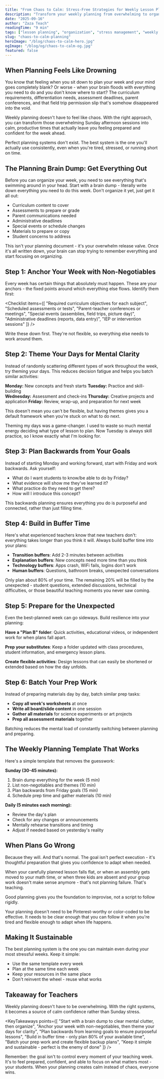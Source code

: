 ```yaml
---
title: "From Chaos to Calm: Stress-Free Strategies for Weekly Lesson Planning"
description: "Transform your weekly planning from overwhelming to organized with simple systems that reduce stress and save hours of work."
date: "2025-09-16"
author: "Zaza Teach"
readingTime: "9 min"
tags: ["lesson planning", "organization", "stress management", "weekly planning", "teacher productivity"]
slug: "chaos-to-calm-planning"
heroImage: "/blog/chaos-to-calm-hero.jpg"
ogImage: "/blog/og/chaos-to-calm-og.jpg"
featured: false
---
```



## When Planning Feels Like Drowning

You know that feeling when you sit down to plan your week and your mind goes completely blank? Or worse - when your brain floods with everything you need to do and you don't know where to start? The curriculum requirements, differentiation needs, assessment deadlines, parent conferences, and that field trip permission slip that's somehow disappeared into the void.

Weekly planning doesn't have to feel like chaos. With the right approach, you can transform those overwhelming Sunday afternoon sessions into calm, productive times that actually leave you feeling prepared and confident for the week ahead.

<Callout type="well" title="Start where you are">
Perfect planning systems don't exist. The best system is the one you'll actually use consistently, even when you're tired, stressed, or running short on time.
</Callout>

## The Planning Brain Dump: Get Everything Out

Before you can organize your week, you need to see everything that's swimming around in your head. Start with a brain dump - literally write down everything you need to do this week. Don't organize it yet, just get it all out:

- Curriculum content to cover
- Assessments to prepare or grade
- Parent communications needed
- Administrative deadlines
- Special events or schedule changes
- Materials to prepare or copy
- Student concerns to address

This isn't your planning document - it's your overwhelm release valve. Once it's all written down, your brain can stop trying to remember everything and start focusing on organizing.

## Step 1: Anchor Your Week with Non-Negotiables

Every week has certain things that absolutely must happen. These are your anchors - the fixed points around which everything else flows. Identify them first:

<Checklist items={[
  "Required curriculum objectives for each subject",
  "Scheduled assessments or tests",
  "Parent-teacher conferences or meetings",
  "Special events (assemblies, field trips, picture day)",
  "Administrative deadlines (reports, data entry)",
  "IEP or intervention sessions"
]} />

Write these down first. They're not flexible, so everything else needs to work around them.

## Step 2: Theme Your Days for Mental Clarity

Instead of randomly scattering different types of work throughout the week, try theming your days. This reduces decision fatigue and helps you batch similar activities:

**Monday:** New concepts and fresh starts
**Tuesday:** Practice and skill-building  
**Wednesday:** Assessment and check-ins
**Thursday:** Creative projects and application
**Friday:** Review, wrap-up, and preparation for next week

This doesn't mean you can't be flexible, but having themes gives you a default framework when you're stuck on what to do next.

<QuoteBox author="Maria Santos" role="4th Grade Teacher, Texas">
Theming my days was a game-changer. I used to waste so much mental energy deciding what type of lesson to plan. Now Tuesday is always skill practice, so I know exactly what I'm looking for.
</QuoteBox>

## Step 3: Plan Backwards from Your Goals

Instead of starting Monday and working forward, start with Friday and work backwards. Ask yourself:

- What do I want students to know/be able to do by Friday?
- What evidence will show me they've learned it?
- What practice do they need to get there?
- How will I introduce this concept?

This backwards planning ensures everything you do is purposeful and connected, rather than just filling time.

## Step 4: Build in Buffer Time

Here's what experienced teachers know that new teachers don't: everything takes longer than you think it will. Always build buffer time into your plans:

- **Transition buffers**: Add 2-3 minutes between activities
- **Explanation buffers**: New concepts need more time than you think
- **Technology buffers**: Apps crash, WiFi fails, logins don't work
- **Human buffers**: Questions, bathroom breaks, unexpected conversations

<Callout type="tip" title="The 80% rule">
Only plan about 80% of your time. The remaining 20% will be filled by the unexpected - student questions, extended discussions, technical difficulties, or those beautiful teaching moments you never saw coming.
</Callout>

## Step 5: Prepare for the Unexpected

Even the best-planned week can go sideways. Build resilience into your planning:

**Have a "Plan B" folder**: Quick activities, educational videos, or independent work for when plans fall apart.

**Prep your substitutes**: Keep a folder updated with class procedures, student information, and emergency lesson plans.

**Create flexible activities**: Design lessons that can easily be shortened or extended based on how the day unfolds.

## Step 6: Batch Your Prep Work

Instead of preparing materials day by day, batch similar prep tasks:

- **Copy all week's worksheets** at once
- **Write all board/slide content** in one session  
- **Gather all materials** for science experiments or art projects
- **Prep all assessment materials** together

Batching reduces the mental load of constantly switching between planning and preparing.

<Divider />

## The Weekly Planning Template That Works

Here's a simple template that removes the guesswork:

**Sunday (30-45 minutes):**
1. Brain dump everything for the week (5 min)
2. List non-negotiables and themes (10 min)
3. Plan backwards from Friday goals (15 min)
4. Schedule prep time and gather materials (10 min)

**Daily (5 minutes each morning):**
- Review the day's plan
- Check for any changes or announcements
- Mentally rehearse transitions and timing
- Adjust if needed based on yesterday's reality

## When Plans Go Wrong

Because they will. And that's normal. The goal isn't perfect execution - it's thoughtful preparation that gives you confidence to adapt when needed.

When your carefully planned lesson falls flat, or when an assembly gets moved to your math time, or when three kids are absent and your group work doesn't make sense anymore - that's not planning failure. That's teaching.

Good planning gives you the foundation to improvise, not a script to follow rigidly.

<Callout type="warn" title="Perfectionism alert">
Your planning doesn't need to be Pinterest-worthy or color-coded to be effective. It needs to be clear enough that you can follow it when you're tired and flexible enough to adapt when life happens.
</Callout>

## Making It Sustainable

The best planning system is the one you can maintain even during your most stressful weeks. Keep it simple:

- Use the same template every week
- Plan at the same time each week  
- Keep your resources in the same place
- Don't reinvent the wheel - reuse what works

<Divider />

## Takeaway for Teachers

Weekly planning doesn't have to be overwhelming. With the right systems, it becomes a source of calm confidence rather than Sunday stress.

<KeyTakeaways points={[
  "Start with a brain dump to clear mental clutter, then organize",
  "Anchor your week with non-negotiables, then theme your days for clarity",
  "Plan backwards from learning goals to ensure purposeful lessons",
  "Build in buffer time - only plan 80% of your available time",
  "Batch your prep work and create flexible backup plans",
  "Keep it simple and sustainable - perfect is the enemy of done"
]} />

Remember: the goal isn't to control every moment of your teaching week. It's to feel prepared, confident, and able to focus on what matters most - your students. When your planning creates calm instead of chaos, everyone wins.